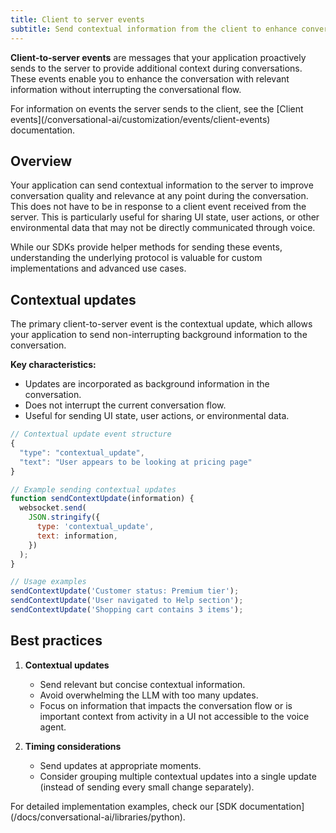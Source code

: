 ```yaml
---
title: Client to server events
subtitle: Send contextual information from the client to enhance conversational applications in real-time.
---
```


**Client-to-server events** are messages that your application proactively sends to the server to provide additional context during conversations. These events enable you to enhance the conversation with relevant information without interrupting the conversational flow.

<Note>
  For information on events the server sends to the client, see the [Client
  events](/conversational-ai/customization/events/client-events) documentation.
</Note>

## Overview

Your application can send contextual information to the server to improve conversation quality and relevance at any point during the conversation. This does not have to be in response to a client event received from the server. This is particularly useful for sharing UI state, user actions, or other environmental data that may not be directly communicated through voice.

<Info>
  While our SDKs provide helper methods for sending these events, understanding the underlying
  protocol is valuable for custom implementations and advanced use cases.
</Info>

## Contextual updates

The primary client-to-server event is the contextual update, which allows your application to send non-interrupting background information to the conversation.

**Key characteristics:**

- Updates are incorporated as background information in the conversation.
- Does not interrupt the current conversation flow.
- Useful for sending UI state, user actions, or environmental data.

```javascript
// Contextual update event structure
{
  "type": "contextual_update",
  "text": "User appears to be looking at pricing page"
}
```

```javascript
// Example sending contextual updates
function sendContextUpdate(information) {
  websocket.send(
    JSON.stringify({
      type: 'contextual_update',
      text: information,
    })
  );
}

// Usage examples
sendContextUpdate('Customer status: Premium tier');
sendContextUpdate('User navigated to Help section');
sendContextUpdate('Shopping cart contains 3 items');
```

## Best practices

1. **Contextual updates**

   - Send relevant but concise contextual information.
   - Avoid overwhelming the LLM with too many updates.
   - Focus on information that impacts the conversation flow or is important context from activity in a UI not accessible to the voice agent.

2. **Timing considerations**

   - Send updates at appropriate moments.
   - Consider grouping multiple contextual updates into a single update (instead of sending every small change separately).

<Info>
  For detailed implementation examples, check our [SDK
  documentation](/docs/conversational-ai/libraries/python).
</Info>
